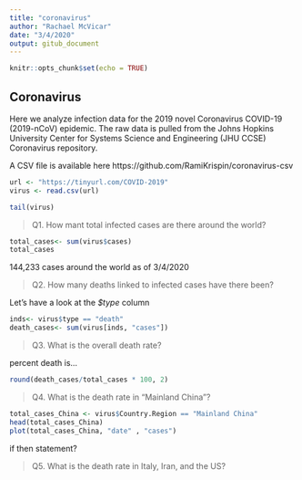 ```yaml
---
title: "coronavirus"
author: "Rachael McVicar"
date: "3/4/2020"
output: gitub_document
---
```


```r
knitr::opts_chunk$set(echo = TRUE)
```

## Coronavirus

Here we analyze infection data for the 2019 novel Coronavirus COVID-19 (2019-nCoV) epidemic. The raw data is pulled from the Johns Hopkins University Center for Systems Science and Engineering (JHU CCSE) Coronavirus repository.

A CSV file is available here https://github.com/RamiKrispin/coronavirus-csv


```r
url <- "https://tinyurl.com/COVID-2019"
virus <- read.csv(url)

tail(virus)
```

> Q1. How mant total infected cases are there around the world?

```r
total_cases<- sum(virus$cases)
total_cases
```
144,233 cases around the world as of 3/4/2020

> Q2. How many deaths linked to infected cases have there been?


Let's have a look at the *$type* column

```r
inds<- virus$type == "death"
death_cases<- sum(virus[inds, "cases"])
```

> Q3. What is the overall death rate?

percent death is...
```r
round(death_cases/total_cases * 100, 2)
```



> Q4. What is the death rate in "Mainland China"?

```r
total_cases_China <- virus$Country.Region == "Mainland China"
head(total_cases_China)
plot(total_cases_China, "date" , "cases")
```
if then statement?

> Q5. What is the death rate in Italy, Iran, and the US?


